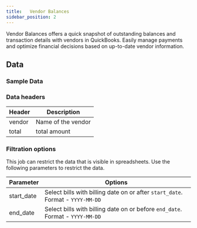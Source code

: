 ```yaml
---
title:   Vendor Balances
sidebar_position: 2
---
```




Vendor Balances offers a quick snapshot of outstanding balances and transaction details with vendors in  QuickBooks. Easily manage payments and optimize financial decisions based on up-to-date vendor information.

<AddJob
  template="gsheet_quickbooks_vendor_balances"
/>


## Data

### Sample Data

<Gsheet
  src="https://docs.google.com/spreadsheets/d/1KWa16ZCTRUdIF7LXFQzgCaBXEze4fpGWaV77tc8Q_Y8/edit#gid=706032506"
/>


### Data headers

| Header          | Description                                           |
|-----------------|-------------------------------------------------------|
| vendor     | Name of the vendor                                    |
| total     |   total amount                   |



###  Filtration options

This job can restrict the data that is visible in spreadsheets. Use the following parameters to restrict the data.

| Parameter | Options |
|----|----|                                                                                   
| start_date | Select bills with billing date on or after `start_date`. Format - `YYYY-MM-DD` |
| end_date | Select bills with billing date on or before `end_date`. Format - `YYYY-MM-DD` |



<!---
## Others

### Similar jobs

Similar sort of data can be achieved by using get accounting transaction job and filtering it by invoice type. 

### Reports that use this job

Here are some of the report templates that use this job: 
-->